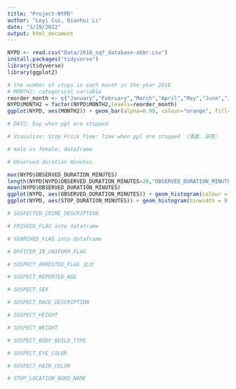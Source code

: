 ```yaml
---
title: "Project-NYPD"
author: "Leyi Cui, Qianhui Li"
date: "3/29/2022"
output: html_document
---
```


```r
NYPD <- read.csv("Data/2018_sqf_database-abbr.csv")
install.packages("tidyverse")
library(tidyverse)
library(ggplot2)
```

```r
# the number of stops in each month in the year 2018
# MONTH2: categorical variable
reorder_month <- c("January","February","March","April","May","June","July","August","September","October","November","December")
NYPD$MONTH2 = factor(NYPD$MONTH2,levels=reorder_month)
ggplot(NYPD, aes(MONTH2)) + geom_bar(alpha=0.90, colour="orange", fill="orange",width=0.75) + labs(title="", y="number of stops", x="month")
```

```r
# DAY2: Day when ppl are stopped
```

```r
# Visualize: Stop Frisk Time: Time when ppl are stopped （清晨、深夜）
```

```r
# male vs female: dataframe
```

```r
# Observed duration minutes.
```

```r
max(NYPD$OBSERVED_DURATION_MINUTES)
length(NYPD[NYPD$OBSERVED_DURATION_MINUTES>20,"OBSERVED_DURATION_MINUTES"])
mean(NYPD$OBSERVED_DURATION_MINUTES)
ggplot(NYPD, aes(OBSERVED_DURATION_MINUTES)) + geom_histogram(colour = "blue", fill = "white")
ggplot(NYPD, aes(STOP_DURATION_MINUTES)) + geom_histogram(binwidth = 0.10, colour = "blue", fill = "white", bins = 15)
```

```r
# SUSPECTED_CRIME_DESCRIPTION
```

```r
# FRISKED_FLAG into dataframe
```

```r
# SEARCHED_FLAG into dataframe
```

```r
# OFFICER_IN_UNIFORM_FLAG
```

```r
# SUSPECT_ARRESTED_FLAG 比对
```

```r
# SUSPECT_REPORTED_AGE
```

```r
# SUSPECT_SEX
```

```r
# SUSPECT_RACE_DESCRIPTION
```

```r
# SUSPECT_HEIGHT
```

```r
# SUSPECT_WEIGHT
```

```r
# SUSPECT_BODY_BUILD_TYPE
```

```r
# SUSPECT_EYE_COLOR
```

```r
# SUSPECT_HAIR_COLOR
```

```r
# STOP_LOCATION_BORO_NAME
```